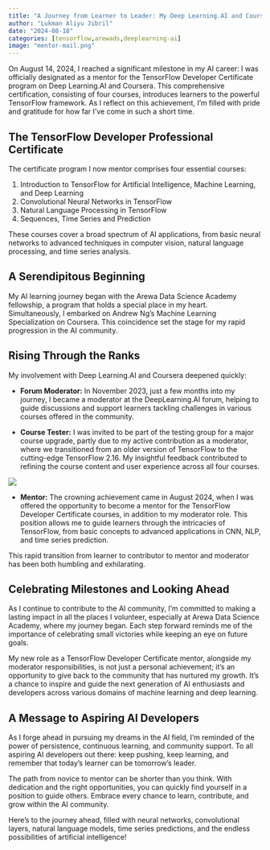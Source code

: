 ```yaml
---
title: "A Journey from Learner to Leader: My Deep Learning.AI and Coursera Adventure"
author: "Lukman Aliyu Jibril"
date: "2024-08-18"
categories: [tensorflow,arewads,deeplearning-ai]
image: "mentor-mail.png"
---
```



On August 14, 2024, I reached a significant milestone in my AI career: I was officially designated as a mentor for the TensorFlow Developer Certificate program on Deep Learning.AI and Coursera. This comprehensive certification, consisting of four courses, introduces learners to the powerful TensorFlow framework. As I reflect on this achievement, I'm filled with pride and gratitude for how far I've come in such a short time.

## The TensorFlow Developer Professional Certificate

The certificate program I now mentor comprises four essential courses:

1. Introduction to TensorFlow for Artificial Intelligence, Machine Learning, and Deep Learning
2. Convolutional Neural Networks in TensorFlow
3. Natural Language Processing in TensorFlow
4. Sequences, Time Series and Prediction

These courses cover a broad spectrum of AI applications, from basic neural networks to advanced techniques in computer vision, natural language processing, and time series analysis.

## A Serendipitous Beginning

My AI learning journey began with the Arewa Data Science Academy fellowship, a program that holds a special place in my heart. Simultaneously, I embarked on Andrew Ng's Machine Learning Specialization on Coursera. This coincidence set the stage for my rapid progression in the AI community.

## Rising Through the Ranks

My involvement with Deep Learning.AI and Coursera deepened quickly:

- **Forum Moderator:** In November 2023, just a few months into my journey, I became a moderator at the DeepLearning.AI forum, helping to guide discussions and support learners tackling challenges in various courses offered in the community.

- **Course Tester:** I was invited to be part of the testing group for a major course upgrade, partly due to my active contribution as a moderator, where we transitioned from an older version of TensorFlow to the cutting-edge TensorFlow 2.16. My insightful feedback contributed to refining the course content and user experience across all four courses.

![](tester.png)

-  **Mentor:** The crowning achievement came in August 2024, when I was offered the opportunity to become a mentor for the TensorFlow Developer Certificate courses, in addition to my moderator role. This position allows me to guide learners through the intricacies of TensorFlow, from basic concepts to advanced applications in CNN, NLP, and time series prediction.


This rapid transition from learner to contributor to mentor and moderator has been both humbling and exhilarating.

## Celebrating Milestones and Looking Ahead

As I continue to contribute to the AI community, I'm committed to making a lasting impact in all the places I volunteer, especially at Arewa Data Science Academy, where my journey began. Each step forward reminds me of the importance of celebrating small victories while keeping an eye on future goals.

My new role as a TensorFlow Developer Certificate mentor, alongside my moderator responsibilities, is not just a personal achievement; it's an opportunity to give back to the community that has nurtured my growth. It's a chance to inspire and guide the next generation of AI enthusiasts and developers across various domains of machine learning and deep learning.

## A Message to Aspiring AI Developers

As I forge ahead in pursuing my dreams in the AI field, I'm reminded of the power of persistence, continuous learning, and community support. To all aspiring AI developers out there: keep pushing, keep learning, and remember that today's learner can be tomorrow's leader.

The path from novice to mentor can be shorter than you think. With dedication and the right opportunities, you can quickly find yourself in a position to guide others. Embrace every chance to learn, contribute, and grow within the AI community.

Here's to the journey ahead, filled with neural networks, convolutional layers, natural language models, time series predictions, and the endless possibilities of artificial intelligence!